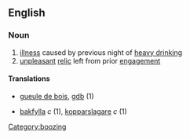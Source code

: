 ==English==
===Noun===
# [[illness]] caused by previous night of [[heavy drinking]]
# [[unpleasant]] [[relic]] left from prior [[engagement]]
====Translations====
*{{fr}} [[gueule de bois]], [[gdb]] (1)
*{{sv}} [[bakfylla]] ''c'' (1), [[kopparslagare]] ''c'' (1)
[[Category:boozing]]